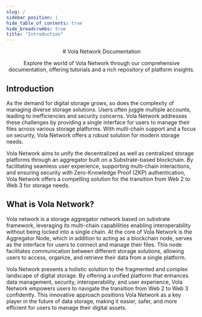 ```yaml
---
slug: /
sidebar_position: 1
hide_table_of_contents: true
hide_breadcrumbs: true
title: "Introduction"
---
```



<div align="center">
    <VolaLogo />
</div>
<div align="center">
# Vola Network Documentation
</div>
<div align="center"><p align="center" style={{maxWidth:"720px"}}>Explore the world of Vola Network through our comprehensive documentation, offering tutorials and a rich repository of platform insights.</p></div>

## Introduction

As the demand for digital storage grows, so does the complexity of managing diverse storage solutions. Users often juggle multiple accounts, leading to inefficiencies and security concerns. Vola Network addresses these challenges by providing a single interface for users to manage their files across various storage platforms. With multi-chain support and a focus on security, Vola Network offers a robust solution for modern storage needs.

Vola Network aims to unify the decentralized as well as centralized storage platforms through an aggregator built on a Substrate-based blockchain. By facilitating seamless user experience, supporting multi-chain interactions, and ensuring security with Zero-Knowledge Proof (ZKP) authentication, Vola Network offers a compelling solution for the transition from Web 2 to Web 3 for storage needs.

## What is Vola Network?

Vola network is a storage aggregator network based on substrate framework, leveraging its multi-chain capabilities enabling interoperability without being locked into a single chain. At the core of Vola Network is the Aggregator Node, which in addition to acting as a blockchain node, serves as the interface for users to connect and manage their files. This node facilitates communication between different storage solutions, allowing users to access, organize, and retrieve their data from a single platform.

Vola Network presents a holistic solution to the fragmented and complex landscape of digital storage. By offering a unified platform that enhances data management, security, interoperability, and user experience, Vola Network empowers users to navigate the transition from Web 2 to Web 3 confidently. This innovative approach positions Vola Network as a key player in the future of data storage, making it easier, safer, and more efficient for users to manage their digital assets.
